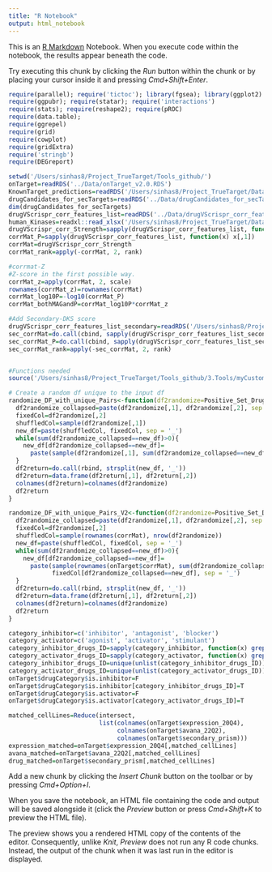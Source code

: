 ```yaml
---
title: "R Notebook"
output: html_notebook
---
```


This is an [R Markdown](http://rmarkdown.rstudio.com) Notebook. When you execute code within the notebook, the results appear beneath the code. 

Try executing this chunk by clicking the *Run* button within the chunk or by placing your cursor inside it and pressing *Cmd+Shift+Enter*. 
<!-- Atomic inputs needed to run a code -->
<!-- Libraries -->
```r
require(parallel); require('tictoc'); library(fgsea); library(ggplot2)
require(ggpubr); require(statar); require('interactions')
require(stats); require(reshape2); require(pROC)
require(data.table); 
require(ggrepel)
require(grid)
require(cowplot)
require(gridExtra)
require('stringb')
require(DEGreport)
```
<!-- Data -->
```r
setwd('/Users/sinhas8/Project_TrueTarget/Tools_github/')
onTarget=readRDS('../Data/onTarget_v2.0.RDS')
KnownTarget_predictions=readRDS('/Users/sinhas8/Project_TrueTarget/Data/KnownTarget_predictions_v4.RDS')
drugCandidates_for_secTargets=readRDS('../Data/drugCandidates_for_secTargets.RDS')
dim(drugCandidates_for_secTargets)
drugVScrispr_corr_features_list=readRDS('../Data/drugVScrispr_corr_features_list.RDS')
human_Kinases=readxl::read_xlsx('/Users/sinhas8/Project_TrueTarget/Data/human_Kinases.xlsx')
drugVScrispr_corr_Strength=sapply(drugVScrispr_corr_features_list, function(x) x[,2])
corrMat_P=sapply(drugVScrispr_corr_features_list, function(x) x[,1])
corrMat=drugVScrispr_corr_Strength
corrMat_rank=apply(-corrMat, 2, rank)

#corrmat-Z
#Z-score in the first possible way.
corrMat_z=apply(corrMat, 2, scale)
rownames(corrMat_z)=rownames(corrMat)
corrMat_log10P=-log10(corrMat_P)
corrMat_bothMAGandP=corrMat_log10P*corrMat_z

#Add Secondary-DKS score
drugVScrispr_corr_features_list_secondary=readRDS('/Users/sinhas8/Project_TrueTarget/Data/drugVScrispr_corr_features_list_secondary.RDS')
sec_corrMat=do.call(cbind, sapply(drugVScrispr_corr_features_list_secondary, function(x) err_handle(x[,2])))
sec_corrMat_P=do.call(cbind, sapply(drugVScrispr_corr_features_list_secondary, function(x) err_handle(x[,1])))
sec_corrMat_rank=apply(-sec_corrMat, 2, rank)


#Functions needed
source('/Users/sinhas8/Project_TrueTarget/Tools_github/3.Tools/myCustom_functions.R')
```
<!-- Functions for producing negative controld during primary target identification -->
```r
# Create a random df unique to the input df
randomize_DF_with_unique_Pairs<-function(df2randomize=Positive_Set_DrugGene_Pairs){
  df2randomize_collapsed=paste(df2randomize[,1], df2randomize[,2], sep = '_')
  fixedCol=df2randomize[,2]
  shuffledCol=sample(df2randomize[,1])
  new_df=paste(shuffledCol, fixedCol, sep = '_')
  while(sum(df2randomize_collapsed==new_df)>0){
    new_df[df2randomize_collapsed==new_df]=
      paste(sample(df2randomize[,1], sum(df2randomize_collapsed==new_df)), fixedCol[df2randomize_collapsed==new_df], sep = '_')
  }
  df2return=do.call(rbind, strsplit(new_df, '_'))
  df2return=data.frame(df2return[,1], df2return[,2])
  colnames(df2return)=colnames(df2randomize)
  df2return
}

randomize_DF_with_unique_Pairs_V2<-function(df2randomize=Positive_Set_DrugGene_Pairs){
  df2randomize_collapsed=paste(df2randomize[,1], df2randomize[,2], sep = '_')
  fixedCol=df2randomize[,2]
  shuffledCol=sample(rownames(corrMat), nrow(df2randomize))
  new_df=paste(shuffledCol, fixedCol, sep = '_')
  while(sum(df2randomize_collapsed==new_df)>0){
    new_df[df2randomize_collapsed==new_df]=
      paste(sample(rownames(onTarget$corrMat), sum(df2randomize_collapsed==new_df)),
            fixedCol[df2randomize_collapsed==new_df], sep = '_')
  }
  df2return=do.call(rbind, strsplit(new_df, '_'))
  df2return=data.frame(df2return[,1], df2return[,2])
  colnames(df2return)=colnames(df2randomize)
  df2return
}

```
<!-- Compute if a drug is inhibitor or not -->
```r
category_inhibitor=c('inhibitor', 'antagonist', 'blocker')
category_activator=c('agonist', 'activator', 'stimulant')
category_inhibitor_drugs_ID=sapply(category_inhibitor, function(x) grep(x, onTarget$drugCategory$moa))
category_activator_drugs_ID=sapply(category_activator, function(x) grep(x, onTarget$drugCategory$moa))
category_inhibitor_drugs_ID=unique(unlist(category_inhibitor_drugs_ID))
category_activator_drugs_ID=unique(unlist(category_activator_drugs_ID))
onTarget$drugCategory$is.inhibitor=F
onTarget$drugCategory$is.inhibitor[category_inhibitor_drugs_ID]=T
onTarget$drugCategory$is.activator=F
onTarget$drugCategory$is.activator[category_activator_drugs_ID]=T
```

<!-- MATCHED MATRIX -->
```r
matched_cellLines=Reduce(intersect,
                         list(colnames(onTarget$expression_20Q4),
                              colnames(onTarget$avana_22Q2),
                              colnames(onTarget$secondary_prism)))
expression_matched=onTarget$expression_20Q4[,matched_cellLines]
avana_matched=onTarget$avana_22Q2[,matched_cellLines]
drug_matched=onTarget$secondary_prism[,matched_cellLines]
```
Add a new chunk by clicking the *Insert Chunk* button on the toolbar or by pressing *Cmd+Option+I*.

When you save the notebook, an HTML file containing the code and output will be saved alongside it (click the *Preview* button or press *Cmd+Shift+K* to preview the HTML file). 

The preview shows you a rendered HTML copy of the contents of the editor. Consequently, unlike *Knit*, *Preview* does not run any R code chunks. Instead, the output of the chunk when it was last run in the editor is displayed.
